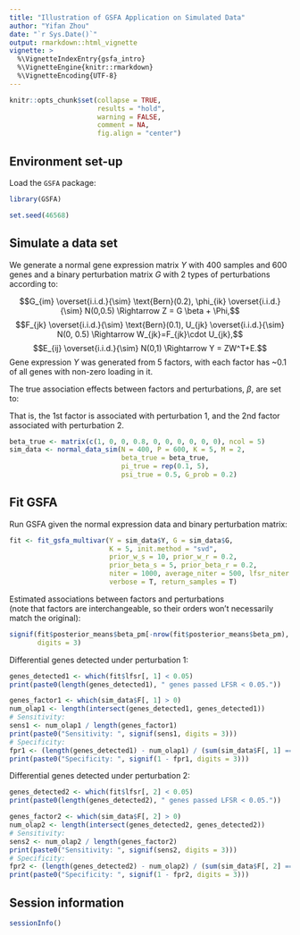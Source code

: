 ```yaml
---
title: "Illustration of GSFA Application on Simulated Data"
author: "Yifan Zhou"
date: "`r Sys.Date()`"
output: rmarkdown::html_vignette
vignette: >
  %\VignetteIndexEntry{gsfa_intro}
  %\VignetteEngine{knitr::rmarkdown}
  %\VignetteEncoding{UTF-8}
---
```


```r
knitr::opts_chunk$set(collapse = TRUE,
                      results = "hold",
                      warning = FALSE,
                      comment = NA,
                      fig.align = "center")
```

## Environment set-up

Load the `GSFA` package:

```r
library(GSFA)
```

```r
set.seed(46568)
```

## Simulate a data set 

We generate a normal gene expression matrix $Y$ with 400 samples and 600 genes 
and a binary perturbation matrix $G$ with 2 types of perturbations according to:

$$G_{im} \overset{i.i.d.}{\sim} \text{Bern}(0.2), 
\phi_{ik} \overset{i.i.d.}{\sim} N(0,0.5) \Rightarrow Z = G \beta + \Phi,$$
$$F_{jk} \overset{i.i.d.}{\sim} \text{Bern}(0.1), 
U_{jk} \overset{i.i.d.}{\sim} N(0, 0.5) \Rightarrow W_{jk}=F_{jk}\cdot U_{jk},$$
$$E_{ij} \overset{i.i.d.}{\sim} N(0,1) \Rightarrow Y = ZW^T+E.$$
Gene expression $Y$ was generated from 5 factors, with each factor has ~0.1 of 
all genes with non-zero loading in it. 

The true association effects between factors and perturbations, $\beta$, are set to:
\begin{pmatrix}
1 & 0 & 0 & 0 & 0 \\
0 & 0.8 & 0 & 0 & 0
\end{pmatrix}

That is, the 1st factor is associated with perturbation 1, 
and the 2nd factor associated with perturbation 2. 

```r
beta_true <- matrix(c(1, 0, 0, 0.8, 0, 0, 0, 0, 0, 0), ncol = 5)
sim_data <- normal_data_sim(N = 400, P = 600, K = 5, M = 2,
                            beta_true = beta_true,
                            pi_true = rep(0.1, 5),
                            psi_true = 0.5, G_prob = 0.2)
```

## Fit GSFA

Run GSFA given the normal expression data and binary perturbation matrix:

```r
fit <- fit_gsfa_multivar(Y = sim_data$Y, G = sim_data$G,
                         K = 5, init.method = "svd",
                         prior_w_s = 10, prior_w_r = 0.2,
                         prior_beta_s = 5, prior_beta_r = 0.2,
                         niter = 1000, average_niter = 500, lfsr_niter = 500,
                         verbose = T, return_samples = T)
```

Estimated associations between factors and perturbations  
(note that factors are interchangeable, so their orders won't necessarily match the 
original):

```r
signif(fit$posterior_means$beta_pm[-nrow(fit$posterior_means$beta_pm), ],
       digits = 3)
```

Differential genes detected under perturbation 1:

```r
genes_detected1 <- which(fit$lfsr[, 1] < 0.05)
print(paste0(length(genes_detected1), " genes passed LFSR < 0.05."))

genes_factor1 <- which(sim_data$F[, 1] > 0)
num_olap1 <- length(intersect(genes_detected1, genes_detected1))
# Sensitivity:
sens1 <- num_olap1 / length(genes_factor1)
print(paste0("Sensitivity: ", signif(sens1, digits = 3)))
# Specificity:
fpr1 <- (length(genes_detected1) - num_olap1) / (sum(sim_data$F[, 1] == 0))
print(paste0("Specificity: ", signif(1 - fpr1, digits = 3)))
```

Differential genes detected under perturbation 2:

```r
genes_detected2 <- which(fit$lfsr[, 2] < 0.05)
print(paste0(length(genes_detected2), " genes passed LFSR < 0.05."))

genes_factor2 <- which(sim_data$F[, 2] > 0)
num_olap2 <- length(intersect(genes_detected2, genes_detected2))
# Sensitivity:
sens2 <- num_olap2 / length(genes_factor2)
print(paste0("Sensitivity: ", signif(sens2, digits = 3)))
# Specificity:
fpr2 <- (length(genes_detected2) - num_olap2) / (sum(sim_data$F[, 2] == 0))
print(paste0("Specificity: ", signif(1 - fpr2, digits = 3)))
```

## Session information

```r
sessionInfo()
```
